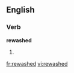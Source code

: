 ==English==

===Verb===
'''rewashed'''

# {{present participle of|[[rewash]]}}

[[fr:rewashed]]
[[vi:rewashed]]